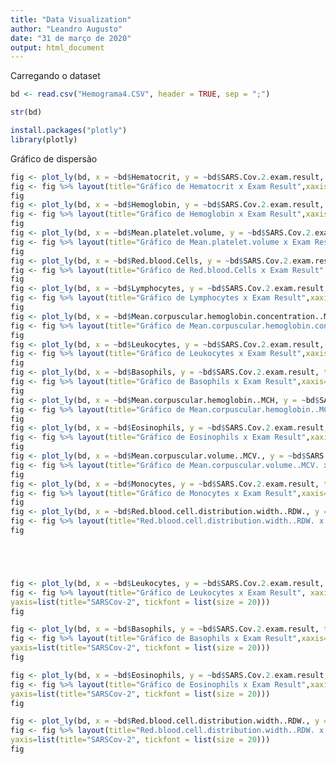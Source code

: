---
title: "Data Visualization"
author: "Leandro Augusto"
date: "31 de março de 2020"
output: html_document
---

Carregando o dataset

```{r}
bd <- read.csv("Hemograma4.CSV", header = TRUE, sep = ";")
```

```{r}
str(bd)
```

```{r}
install.packages("plotly")
library(plotly)
```


Gráfico de dispersão


```{r}
fig <- plot_ly(bd, x = ~bd$Hematocrit, y = ~bd$SARS.Cov.2.exam.result, type = 'scatter', marker = list(size = 14, width = 2))
fig <- fig %>% layout(title="Gráfico de Hematocrit x Exam Result",xaxis=list(title="Hematocrit"),yaxis=list(title="SARSCov-2"))
fig
fig <- plot_ly(bd, x = ~bd$Hemoglobin, y = ~bd$SARS.Cov.2.exam.result, type = 'scatter', marker = list(size = 14, width = 2))
fig <- fig %>% layout(title="Gráfico de Hemoglobin x Exam Result",xaxis=list(title="Hemoglobin"),yaxis=list(title="SARSCov-2"))
fig
fig <- plot_ly(bd, x = ~bd$Mean.platelet.volume, y = ~bd$SARS.Cov.2.exam.result, type = 'scatter', marker = list(size = 14, width = 2))
fig <- fig %>% layout(title="Gráfico de Mean.platelet.volume x Exam Result",xaxis=list(title="Mean.platelet.volume"),yaxis=list(title="SARS.Cov.2.exam.result"))
fig
fig <- plot_ly(bd, x = ~bd$Red.blood.Cells, y = ~bd$SARS.Cov.2.exam.result, type = 'scatter', marker = list(size = 14, width = 2))
fig <- fig %>% layout(title="Gráfico de Red.blood.Cells x Exam Result",xaxis=list(title="Red.blood.Cells"),yaxis=list(title="SARS.Cov.2.exam.result"))
fig
fig <- plot_ly(bd, x = ~bd$Lymphocytes, y = ~bd$SARS.Cov.2.exam.result, type = 'scatter', marker = list(size = 14, width = 2))
fig <- fig %>% layout(title="Gráfico de Lymphocytes x Exam Result",xaxis=list(title="Lymphocytes"),yaxis=list(title="SARS.Cov.2.exam.result"))
fig
fig <- plot_ly(bd, x = ~bd$Mean.corpuscular.hemoglobin.concentration..MCHC., y = ~bd$SARS.Cov.2.exam.result, type = 'scatter',marker = list(size = 14, width = 2))
fig <- fig %>% layout(title="Gráfico de Mean.corpuscular.hemoglobin.concentration..MCHC. x Exam Result",xaxis=list(title="Mean.corpuscular.hemoglobin.concentration..MCHC."),yaxis=list(title="SARS.Cov.2.exam.result"))
fig
fig <- plot_ly(bd, x = ~bd$Leukocytes, y = ~bd$SARS.Cov.2.exam.result, type = 'scatter', marker = list(size = 14, width = 2))
fig <- fig %>% layout(title="Gráfico de Leukocytes x Exam Result",xaxis=list(title="Leukocytes"),yaxis=list(title="SARSCov-2"))
fig
fig <- plot_ly(bd, x = ~bd$Basophils, y = ~bd$SARS.Cov.2.exam.result, type = 'scatter', marker = list(size = 14, width = 2))
fig <- fig %>% layout(title="Gráfico de Basophils x Exam Result",xaxis=list(title="Basophils"),yaxis=list(title="SARSCov-2"))
fig
fig <- plot_ly(bd, x = ~bd$Mean.corpuscular.hemoglobin..MCH, y = ~bd$SARS.Cov.2.exam.result, type = 'scatter', mode = 'markers')
fig <- fig %>% layout(title="Gráfico de Mean.corpuscular.hemoglobin..MCH x Exam Result",xaxis=list(title="Mean.corpuscular.hemoglobin..MCH"),yaxis=list(title="SARS.Cov.2.exam.result"))
fig
fig <- plot_ly(bd, x = ~bd$Eosinophils, y = ~bd$SARS.Cov.2.exam.result, type = 'scatter', marker = list(size = 14, width = 2))
fig <- fig %>% layout(title="Gráfico de Eosinophils x Exam Result",xaxis=list(title="Eosinophils"),yaxis=list(title="SARSCov-2"))
fig
fig <- plot_ly(bd, x = ~bd$Mean.corpuscular.volume..MCV., y = ~bd$SARS.Cov.2.exam.result, type = 'scatter', mode = 'markers')
fig <- fig %>% layout(title="Gráfico de Mean.corpuscular.volume..MCV. x Exam Result",xaxis=list(title="Mean.corpuscular.volume..MCV."),yaxis=list(title="SARS.Cov.2.exam.result"))
fig
fig <- plot_ly(bd, x = ~bd$Monocytes, y = ~bd$SARS.Cov.2.exam.result, type = 'scatter', mode = 'markers')
fig <- fig %>% layout(title="Gráfico de Monocytes x Exam Result",xaxis=list(title="Monocytes"),yaxis=list(title="SARS.Cov.2.exam.result"))
fig
fig <- plot_ly(bd, x = ~bd$Red.blood.cell.distribution.width..RDW., y = ~bd$SARS.Cov.2.exam.result, type = 'scatter', marker = list(size = 14, width = 2))
fig <- fig %>% layout(title="Red.blood.cell.distribution.width..RDW. x Exam Result",xaxis=list(title="Red.blood.cell.distribution.width..RDW."),yaxis=list(title="SARSCov-2"))
fig





fig <- plot_ly(bd, x = ~bd$Leukocytes, y = ~bd$SARS.Cov.2.exam.result, type = 'scatter', size = 10, width = 1, color = ~bd$SARS.Cov.2.exam.result, colors= c("blue", "red"))
fig <- fig %>% layout(title="Gráfico de Leukocytes x Exam Result", xaxis=list(title="Leukocytes",tickfont = list(size = 20)),
yaxis=list(title="SARSCov-2", tickfont = list(size = 20)))
fig

fig <- plot_ly(bd, x = ~bd$Basophils, y = ~bd$SARS.Cov.2.exam.result, type = 'scatter', size = 10, width = 1, color = ~bd$SARS.Cov.2.exam.result, colors= c("blue", "red"))
fig <- fig %>% layout(title="Gráfico de Basophils x Exam Result",xaxis=list(title="Basophils",tickfont = list(size = 20)),
yaxis=list(title="SARSCov-2", tickfont = list(size = 20)))
fig

fig <- plot_ly(bd, x = ~bd$Eosinophils, y = ~bd$SARS.Cov.2.exam.result, type = 'scatter', size = 10, width = 1, color = ~bd$SARS.Cov.2.exam.result, colors= c("blue", "red"))
fig <- fig %>% layout(title="Gráfico de Eosinophils x Exam Result",xaxis=list(title="Eosinophils",tickfont = list(size = 20)),
yaxis=list(title="SARSCov-2", tickfont = list(size = 20)))
fig

fig <- plot_ly(bd, x = ~bd$Red.blood.cell.distribution.width..RDW., y = ~bd$SARS.Cov.2.exam.result, type = 'scatter', size = 10, width = 1, color = ~bd$SARS.Cov.2.exam.result, colors= c("blue", "red"))
fig <- fig %>% layout(title="Red.blood.cell.distribution.width..RDW. x Exam Result",xaxis=list(title="Red.blood.cell.distribution.width..RDW.",tickfont = list(size = 20)),
yaxis=list(title="SARSCov-2", tickfont = list(size = 20)))
fig



```

